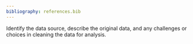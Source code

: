 ```yaml
---
bibliography: references.bib
---
```


Identify the data source, describe the original data, and any challenges or choices in cleaning the data for analysis.

